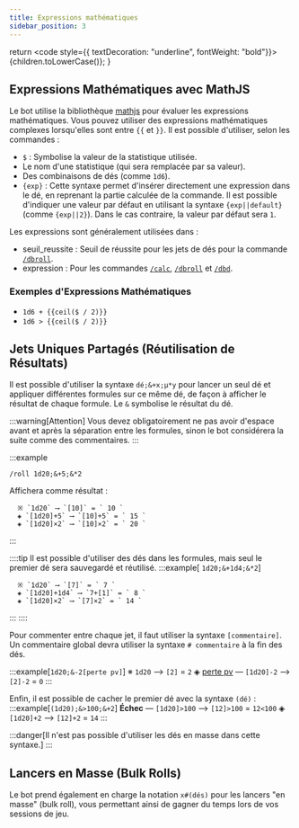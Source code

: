 ```yaml
---
title: Expressions mathématiques
sidebar_position: 3
---
```


  return <code style={{ textDecoration: "underline", fontWeight: "bold"}}>{children.toLowerCase()}</code>;
}

## Expressions Mathématiques avec MathJS

Le bot utilise la bibliothèque [mathjs](https://mathjs.org/) pour évaluer les expressions mathématiques. Vous pouvez utiliser des expressions mathématiques complexes lorsqu'elles sont entre `{{` et `}}`.
Il est possible d'utiliser, selon les commandes :
- `$` : Symbolise la valeur de la statistique utilisée.
- Le nom d'une statistique (qui sera remplacée par sa valeur).
- Des combinaisons de dés (comme `1d6`).
- `{exp}` : Cette syntaxe permet d'insérer directement une expression dans le dé, en reprenant la partie calculée de la commande. Il est possible d'indiquer une valeur par défaut en utilisant la syntaxe `{exp||default}` (comme `{exp||2}`). Dans le cas contraire, la valeur par défaut sera `1`.

Les expressions sont généralement utilisées dans :
- <CL>seuil_reussite</CL> : Seuil de réussite pour les jets de dés pour la commande [`/dbroll`](../usage/model/dice.mdx#dbroll-dbroll).
- <CL>expression</CL> : Pour les commandes [`/calc`](../usage/model/calc.mdx#basé-sur-des-statistiques-calc), [`/dbroll`](../usage/model/dice.mdx#dbroll-dbroll) et [`/dbd`](../usage/model/dice.mdx#dbd-dbd).

### Exemples d'Expressions Mathématiques

- `1d6 + {{ceil($ / 2)}}`
- `1d6 > {{ceil($ / 2)}}`

## Jets Uniques Partagés (Réutilisation de Résultats)

Il est possible d'utiliser la syntaxe `dé;&+x;µ*y` pour lancer un seul dé et appliquer différentes formules sur ce même dé, de façon à afficher le résultat de chaque formule. Le `&` symbolise le résultat du dé.

:::warning[Attention]
Vous devez obligatoirement ne pas avoir d'espace avant et après la séparation entre les formules, sinon le bot considérera la suite comme des commentaires.
:::

:::example
```
/roll 1d20;&+5;&*2
```
Affichera comme résultat :
```
  ※ `1d20` ⟶ `[10]` = ` 10 `
  ◈ `[1d20]+5` ⟶ `[10]+5` = ` 15 `
  ◈ `[1d20]×2` ⟶ `[10]×2` = ` 20 `
```
:::

::::tip
Il est possible d'utiliser des dés dans les formules, mais seul le premier dé sera sauvegardé et réutilisé.
:::example[ `1d20;&+1d4;&*2`]
```
  ※ `1d20` ⟶ `[7]` = ` 7 `
  ◈ `[1d20]+1d4` ⟶ `7+[1]` = ` 8 `
  ◈ `[1d20]×2` ⟶ `[7]×2` = ` 14 `
```
:::
::::

Pour commenter entre chaque jet, il faut utiliser la syntaxe `[commentaire]`. Un commentaire global devra utiliser la syntaxe `# commentaire` à la fin des dés.

:::example[`1d20;&-2[perte pv]`]
  ※ `1d20` ⟶ `[2]` = ` 2 `
  ◈ <u>perte pv</u> — `[1d20]-2` ⟶ `[2]-2` = ` 0 `
:::

Enfin, il est possible de cacher le premier dé avec la syntaxe `(dé)` :
:::example[`(1d20);&>100;&+2`]
  **Échec** — `[1d20]>100` ⟶ `[12]>100` = ` 12<100 `
  ◈ `[1d20]+2` ⟶ `[12]+2` = ` 14 `
:::

:::danger[Il n'est pas possible d'utiliser les dés en masse dans cette syntaxe.]
:::

## Lancers en Masse (Bulk Rolls)

Le bot prend également en charge la notation `x#(dés)` pour les lancers "en masse" (bulk roll), vous permettant ainsi de gagner du temps lors de vos sessions de jeu.
